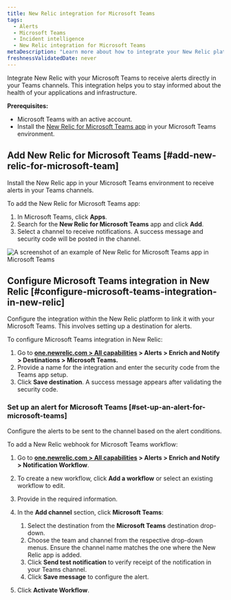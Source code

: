 ```yaml
---
title: New Relic integration for Microsoft Teams
tags:
  - Alerts
  - Microsoft Teams
  - Incident intelligence
  - New Relic integration for Microsoft Teams
metaDescription: "Learn more about how to integrate your New Relic platform with Microsoft Teams."
freshnessValidatedDate: never
---
```


Integrate New Relic with your Microsoft Teams to receive alerts directly in your Teams channels. This integration helps you to stay informed about the health of your applications and infrastructure.



**Prerequisites:**

* Microsoft Teams with an active account.
* Install the [New Relic for Microsoft Teams app](#add-new-relic-for-microsoft-team) in your Microsoft Teams environment. 


## Add New Relic for Microsoft Teams [#add-new-relic-for-microsoft-team]

Install the New Relic app in your Microsoft Teams environment to receive alerts in your Teams channels.

To add the New Relic for Microsoft Teams app:

1. In Microsoft Teams, click **Apps**.
2. Search for the **New Relic for Microsoft Teams** app and click **Add**.
3. Select a channel to receive notifications. A success message and security code will be posted in the channel.

  <img
    title="An example of New Relic for Microsoft Teams app in Microsoft Teams."
    alt="A screenshot of an example of New Relic for Microsoft Teams app in Microsoft Teams"
    src="/images/msteams-security-code.webp"
  />

## Configure Microsoft Teams integration in New Relic [#configure-microsoft-teams-integration-in-new-relic]

Configure the integration within the New Relic platform to link it with your Microsoft Teams. This involves setting up a destination for alerts.

To configure Microsoft Teams integration in New Relic:

1. Go to **[one.newrelic.com > All capabilities](https://one.newrelic.com/all-capabilities) > Alerts > Enrich and Notify > Destinations > Microsoft Teams.**
2. Provide a name for the integration and enter the security code from the Teams app setup.
3. Click **Save destination**. A success message appears after validating the security code.

### Set up an alert for Microsoft Teams [#set-up-an-alert-for-microsoft-teams]

Configure the alerts to be sent to the channel based on the alert conditions.

To add a New Relic webhook for Microsoft Teams workflow:

1. Go to **[one.newrelic.com > All capabilities](https://one.newrelic.com/all-capabilities) > Alerts > Enrich and Notify > Notification Workflow**.
2. To create a new workflow, click **Add a workflow** or select an existing workflow to edit.
3. Provide in the required information.
4. In the **Add channel** section, click **Microsoft Teams**:

    1. Select the destination from the **Microsoft Teams** destination drop-down.
    2. Choose the team and channel from the respective drop-down menus. Ensure the channel name matches the one where the New Relic app is added.
    3. Click **Send test notification** to verify receipt of the notification in your Teams channel.
    4. Click **Save message** to configure the alert.

5. Click **Activate Workflow**.

